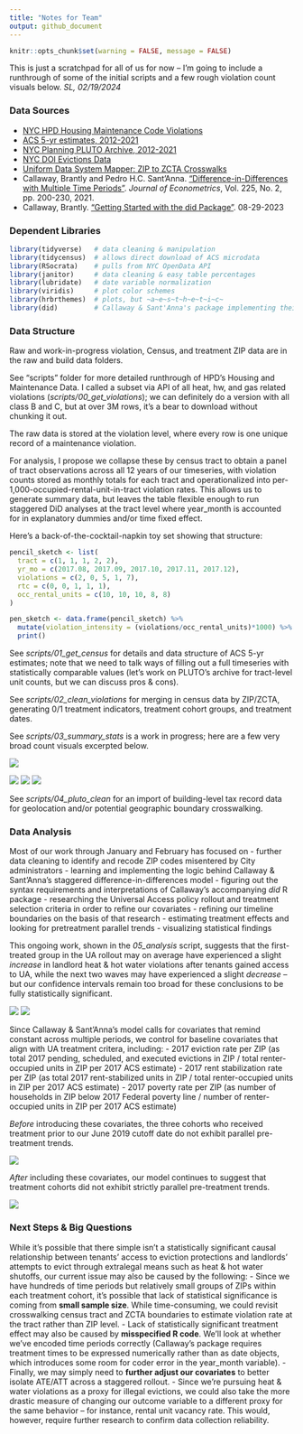 ```yaml
---
title: "Notes for Team"
output: github_document 
---
```


```r
knitr::opts_chunk$set(warning = FALSE, message = FALSE)
```

This is just a scratchpad for all of us for now -- I'm going to include a runthrough of some of the initial scripts and a few rough violation count visuals below. *SL, 02/19/2024*

### Data Sources

-   [NYC HPD Housing Maintenance Code Violations](https://data.cityofnewyork.us/Housing-Development/Housing-Maintenance-Code-Violations/wvxf-dwi5)
-   [ACS 5-yr estimates, 2012-2021](https://walker-data.com/tidycensus/)
-   [NYC Planning PLUTO Archive, 2012-2021](https://www.nyc.gov/site/planning/data-maps/open-data/bytes-archive.page)
-   [NYC DOI Evictions Data](https://data.cityofnewyork.us/City-Government/Evictions/6z8x-wfk4/about_data)
-   [Uniform Data System Mapper: ZIP to ZCTA Crosswalks](https://udsmapper.org/zip-code-to-zcta-crosswalk/)
-   Callaway, Brantly and Pedro H.C. Sant'Anna. ["Difference-in-Differences with Multiple Time Periods"](https://doi.org/10.1016/j.jeconom.2020.12.001). *Journal of Econometrics*, Vol. 225, No. 2, pp. 200-230, 2021.
-   Callaway, Brantly. ["Getting Started with the did Package"](https://bcallaway11.github.io/did/articles/did-basics.html). 08-29-2023


### Dependent Libraries

```r
library(tidyverse)   # data cleaning & manipulation
library(tidycensus)  # allows direct download of ACS microdata
library(RSocrata)    # pulls from NYC OpenData API
library(janitor)     # data cleaning & easy table percentages
library(lubridate)   # date variable normalization
library(viridis)     # plot color schemes
library(hrbrthemes)  # plots, but ~a~e~s~t~h~e~t~i~c~ 
library(did)         # Callaway & Sant'Anna's package implementing their staggered DiD method
```

### Data Structure

Raw and work-in-progress violation, Census, and treatment ZIP data are in the raw and build data folders.

See "scripts" folder for more detailed runthrough of HPD's Housing and Maintenance Data. I called a subset via API of all heat, hw, and gas related violations (*scripts/00_get_violations*); we can definitely do a version with all class B and C, but at over 3M rows, it's a bear to download without chunking it out.

The raw data is stored at the violation level, where every row is one unique record of a maintenance violation.

For analysis, I propose we collapse these by census tract to obtain a panel of tract observations across all 12 years of our timeseries, with violation counts stored as monthly totals for each tract and operationalized into per-1,000-occupied-rental-unit-in-tract violation rates. This allows us to generate summary data, but leaves the table flexible enough to run staggered DiD analyses at the tract level where year_month is accounted for in explanatory dummies and/or time fixed effect.

Here's a back-of-the-cocktail-napkin toy set showing that structure:

```r
pencil_sketch <- list(
  tract = c(1, 1, 1, 2, 2),
  yr_mo = c(2017.08, 2017.09, 2017.10, 2017.11, 2017.12),
  violations = c(2, 0, 5, 1, 7),
  rtc = c(0, 0, 1, 1, 1),
  occ_rental_units = c(10, 10, 10, 8, 8)
)

pen_sketch <- data.frame(pencil_sketch) %>% 
  mutate(violation_intensity = (violations/occ_rental_units)*1000) %>% 
  print()
```

See *scripts/01_get_census* for details and data structure of ACS 5-yr estimates; note that we need to talk ways of filling out a full timeseries with statistically comparable values (let's work on PLUTO's archive for tract-level unit counts, but we can discuss pros & cons).

See *scripts/02_clean_violations* for merging in census data by ZIP/ZCTA, generating 0/1 treatment indicators, treatment cohort groups, and treatment dates.

See *scripts/03_summary_stats* is a work in progress; here are a few very broad count visuals excerpted below.

![](plots/monthly_counts_geom_col.svg)

![](plots/yearly_utility_counts.svg) ![](plots/yearly_counts_by_treatment.svg) ![](plots/yearly_counts_by_cohort_linechart.svg)

See *scripts/04_pluto_clean* for an import of building-level tax record data for geolocation and/or potential geographic boundary crosswalking.

### Data Analysis

Most of our work through January and February has focused on
- further data cleaning to identify and recode ZIP codes misentered by City administrators
- learning and implementing the logic behind Callaway & Sant'Anna's staggered difference-in-differences model
- figuring out the syntax requirements and interpretations of Callaway's accompanying *did* R package
- researching the Universal Access policy rollout and treatment selection criteria in order to refine our covariates
- refining our timeline boundaries on the basis of that research
- estimating treatment effects and looking for pretreatment parallel trends
- visualizing statistical findings

This ongoing work, shown in the *05_analysis* script, suggests that the first-treated group in the UA rollout may on average have experienced a slight *increase* in landlord heat & hot water violations after tenants gained access to UA, while the next two waves may have experienced a slight *decrease* -- but our confidence intervals remain too broad for these conclusions to be fully statistically significant. 

![](plots/att_av_by_grp_with_covars.svg)
![](plots/att_2012_2019_w_covars_code_screencap.png)

Since Callaway & Sant'Anna's model calls for covariates that remind constant across multiple periods, we control for baseline covariates that align with UA treatment critera, including:
- 2017 eviction rate per ZIP (as total 2017 pending, scheduled, and executed evictions in ZIP / total renter-occupied units in ZIP per 2017 ACS estimate)
- 2017 rent stabilization rate per ZIP (as total 2017 rent-stabilized units in ZIP / total renter-occupied units in ZIP per 2017 ACS estimate)
- 2017 poverty rate per ZIP (as number of households in ZIP below 2017 Federal poverty line / number of renter-occupied units in ZIP per 2017 ACS estimate)

*Before* introducing these covariates, the three cohorts who received treatment prior to our June 2019 cutoff date do not exhibit parallel pre-treatment trends.

![](plots/ate_2012_2019_wo_covars.svg)


*After* including these covariates, our model continues to suggest that treatment cohorts did not exhibit strictly parallel pre-treatment trends.

![](plots/ate_2012_2019_with_covars.svg)



### Next Steps & Big Questions
While it's possible that there simple isn't a statistically significant causal relationship between tenants' access to eviction protections and landlords' attempts to evict through extralegal means such as heat & hot water shutoffs, our current issue may also be caused by the following:
- Since we have hundreds of time periods but relatively small groups of ZIPs within each treatment cohort, it's possible that lack of statistical significance is coming from **small sample size**. While time-consuming, we could revisit crosswalking census tract and ZCTA boundaries to estimate violation rate at the tract rather than ZIP level. 
- Lack of statistically significant treatment effect may also be caused by **misspecified R code**. We'll look at whether we've encoded time periods correctly (Callaway's package requires treatment times to be expressed numerically rather than as date objects, which introduces some room for coder error in the year_month variable).
- Finally, we may simply need to **further adjust our covariates** to better isolate ATE/ATT across a staggered rollout.
- Since we're pursuing heat & water violations as a proxy for illegal evictions, we could also take the more drastic measure of changing our outcome variable to a different proxy for the same behavior -- for instance, rental unit vacancy rate. This would, however, require further research to confirm data collection reliability.
